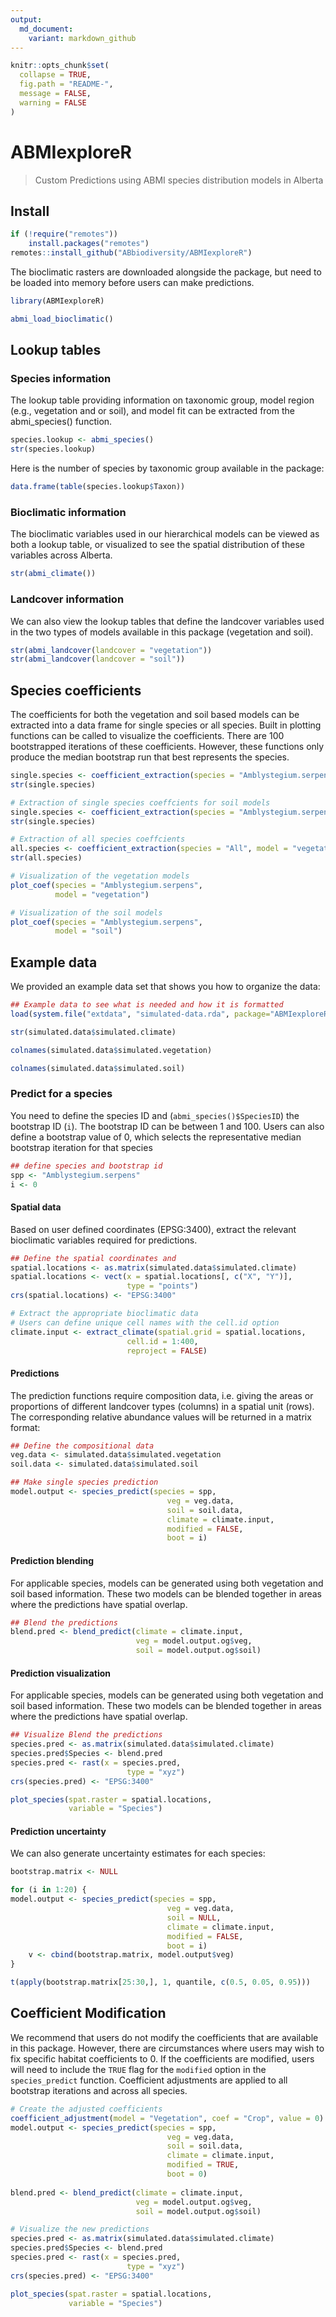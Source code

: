 ```yaml
---
output:
  md_document:
    variant: markdown_github
---
```


```r
knitr::opts_chunk$set(
  collapse = TRUE,
  fig.path = "README-",
  message = FALSE,
  warning = FALSE
)
```

# ABMIexploreR

> Custom Predictions using ABMI species distribution models in Alberta

## Install

```r
if (!require("remotes"))
    install.packages("remotes")
remotes::install_github("ABbiodiversity/ABMIexploreR")
```

The bioclimatic rasters are downloaded alongside the package, but need to be loaded into memory before users can make predictions.

```r
library(ABMIexploreR)

abmi_load_bioclimatic()
```

## Lookup tables

### Species information

The lookup table providing information on taxonomic group, model region (e.g., vegetation and or soil), and model fit can be extracted from the abmi_species() function.

```r
species.lookup <- abmi_species()
str(species.lookup)
```

Here is the number of species by taxonomic group available in the package:

```r
data.frame(table(species.lookup$Taxon))
```

### Bioclimatic information
The bioclimatic variables used in our hierarchical models can be viewed as both a lookup table, or visualized to see the spatial distribution of these variables across Alberta.

```r
str(abmi_climate())
```

### Landcover information
We can also view the lookup tables that define the landcover variables used in the two types of models available in this package (vegetation and soil). 

```r
str(abmi_landcover(landcover = "vegetation"))
str(abmi_landcover(landcover = "soil"))
```

## Species coefficients
The coefficients for both the vegetation and soil based models can be extracted into a data frame for single species or all species. Built in plotting functions can be called to visualize the coefficients. There are 100 bootstrapped iterations of these coefficients. However, these functions only produce the median bootstrap run that best represents the species.

```r
single.species <- coefficient_extraction(species = "Amblystegium.serpens", model = "vegetation")
str(single.species)

# Extraction of single species coeffcients for soil models
single.species <- coefficient_extraction(species = "Amblystegium.serpens", model = "soil")
str(single.species)

# Extraction of all species coeffcients          
all.species <- coefficient_extraction(species = "All", model = "vegetation")
str(all.species)

# Visualization of the vegetation models
plot_coef(species = "Amblystegium.serpens", 
          model = "vegetation")

# Visualization of the soil models
plot_coef(species = "Amblystegium.serpens", 
          model = "soil")
```

## Example data

We provided an example data set that shows you how to organize the data:

```r
## Example data to see what is needed and how it is formatted
load(system.file("extdata", "simulated-data.rda", package="ABMIexploreR"))

str(simulated.data$simulated.climate)

colnames(simulated.data$simulated.vegetation)

colnames(simulated.data$simulated.soil)

```

### Predict for a species

You need to define the species ID and (`abmi_species()$SpeciesID`) the bootstrap ID (`i`). The bootstrap ID can be between 1 and 100. Users can also define a bootstrap value of 0, which selects the representative median bootstrap iteration for that species

```r
## define species and bootstrap id
spp <- "Amblystegium.serpens"
i <- 0
```

#### Spatial data
Based on user defined coordinates (EPSG:3400), extract the relevant bioclimatic variables required for predictions.

```r
## Define the spatial coordinates and 
spatial.locations <- as.matrix(simulated.data$simulated.climate)
spatial.locations <- vect(x = spatial.locations[, c("X", "Y")],
                          type = "points")
crs(spatial.locations) <- "EPSG:3400"

# Extract the appropriate bioclimatic data
# Users can define unique cell names with the cell.id option
climate.input <- extract_climate(spatial.grid = spatial.locations, 
                          cell.id = 1:400,
                          reproject = FALSE)
```

#### Predictions

The prediction functions require composition data, i.e. giving the areas or proportions of
different landcover types (columns) in a spatial unit (rows). The corresponding relative abundance values will be returned in a matrix format:

```r
## Define the compositional data
veg.data <- simulated.data$simulated.vegetation
soil.data <- simulated.data$simulated.soil

## Make single species prediction
model.output <- species_predict(species = spp, 
                                   veg = veg.data, 
                                   soil = soil.data, 
                                   climate = climate.input, 
                                   modified = FALSE, 
                                   boot = i)
```

#### Prediction blending

For applicable species, models can be generated using both vegetation and soil based information.
These two models can be blended together in areas where the predictions have spatial overlap.

```r
## Blend the predictions
blend.pred <- blend_predict(climate = climate.input, 
                            veg = model.output.og$veg, 
                            soil = model.output.og$soil)
```

#### Prediction visualization

For applicable species, models can be generated using both vegetation and soil based information.
These two models can be blended together in areas where the predictions have spatial overlap.

```r
## Visualize Blend the predictions
species.pred <- as.matrix(simulated.data$simulated.climate)
species.pred$Species <- blend.pred
species.pred <- rast(x = species.pred,
                          type = "xyz")
crs(species.pred) <- "EPSG:3400"

plot_species(spat.raster = spatial.locations,
             variable = "Species")
```

#### Prediction uncertainty

We can also generate uncertainty estimates for each species:

```r
bootstrap.matrix <- NULL

for (i in 1:20) {
model.output <- species_predict(species = spp, 
                                   veg = veg.data, 
                                   soil = NULL, 
                                   climate = climate.input, 
                                   modified = FALSE, 
                                   boot = i)
    v <- cbind(bootstrap.matrix, model.output$veg)
}

t(apply(bootstrap.matrix[25:30,], 1, quantile, c(0.5, 0.05, 0.95)))
```

## Coefficient Modification

We recommend that users do not modify the coefficients that are available in this package. However, there are circumstances where users may wish to fix specific habitat coefficients to 0. 
If the coefficients are modified, users will need to include the `TRUE` flag for the `modified` option in the `species_predict` function. Coefficient adjustments are applied to all bootstrap iterations and across all species.

```r
# Create the adjusted coefficients
coefficient_adjustment(model = "Vegetation", coef = "Crop", value = 0)
model.output <- species_predict(species = spp, 
                                   veg = veg.data, 
                                   soil = soil.data, 
                                   climate = climate.input, 
                                   modified = TRUE, 
                                   boot = 0)
                                   
blend.pred <- blend_predict(climate = climate.input, 
                            veg = model.output.og$veg, 
                            soil = model.output.og$soil)

# Visualize the new predictions                              
species.pred <- as.matrix(simulated.data$simulated.climate)
species.pred$Species <- blend.pred
species.pred <- rast(x = species.pred,
                          type = "xyz")
crs(species.pred) <- "EPSG:3400"

plot_species(spat.raster = spatial.locations,
             variable = "Species")
```
